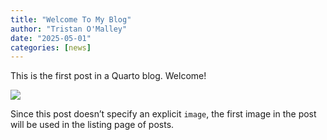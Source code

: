 ```yaml
---
title: "Welcome To My Blog"
author: "Tristan O'Malley"
date: "2025-05-01"
categories: [news]
---
```


This is the first post in a Quarto blog. Welcome!

![](thumbnail.jpg)

Since this post doesn't specify an explicit `image`, the first image in the post will be used in the listing page of posts.
